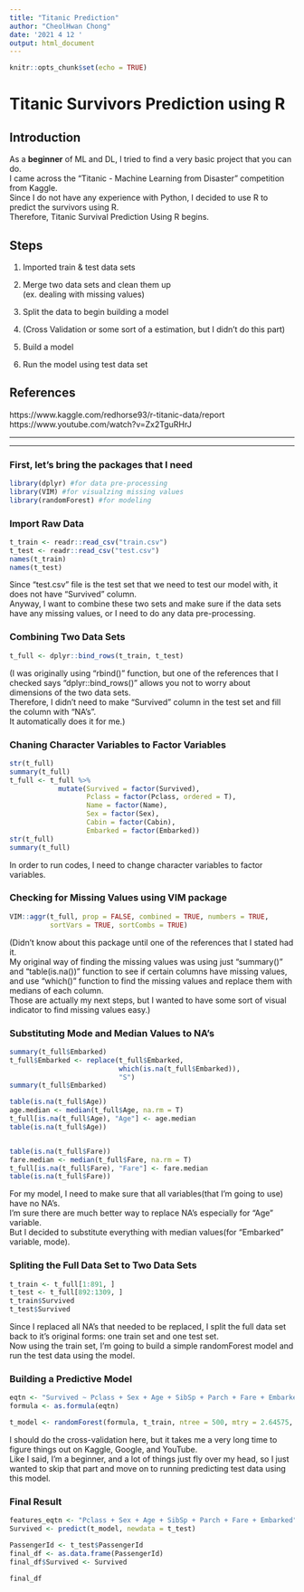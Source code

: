 ```yaml
---
title: "Titanic Prediction"
author: "CheolHwan Chong"
date: '2021 4 12 '
output: html_document
---
```


```r
knitr::opts_chunk$set(echo = TRUE)
```
# Titanic Survivors Prediction using R

## Introduction
As a **beginner** of ML and DL, I tried to find a very basic project that you can do.  
I came across the "Titanic - Machine Learning from Disaster" competition from Kaggle.  
Since I do not have any experience with Python, I decided to use R to predict the survivors using R.  
Therefore, Titanic Survival Prediction Using R begins.  

## Steps
1. Imported train & test data sets

2. Merge two data sets and clean them up  
(ex. dealing with missing values)

3. Split the data to begin building a model  

4. (Cross Validation or some sort of a estimation, but I didn't do this part)

5. Build a model

6. Run the model using test data set


## References
https://www.kaggle.com/redhorse93/r-titanic-data/report  
https://www.youtube.com/watch?v=Zx2TguRHrJ  
  
  
***
***

### First, let's bring the packages that I need
```r
library(dplyr) #for data pre-processing 
library(VIM) #for visualzing missing values 
library(randomForest) #for modeling
```


### Import Raw Data
```r
t_train <- readr::read_csv("train.csv") 
t_test <- readr::read_csv("test.csv")
names(t_train)
names(t_test)
```
Since "test.csv" file is the test set that we need to test our model with, it does not have "Survived" column.   
Anyway, I want to combine these two sets and make sure if the data sets have any missing values, or I need to do any data pre-processing.


### Combining Two Data Sets
```r
t_full <- dplyr::bind_rows(t_train, t_test)
```
(I was originally using "rbind()" function, but one of the references that I checked says "dplyr::bind_rows()" allows you not to worry about dimensions of the two data sets.  
Therefore, I didn't need to make "Survived" column in the test set and fill the column with "NA's".  
It automatically does it for me.)


### Chaning Character Variables to Factor Variables
```r
str(t_full)
summary(t_full)
t_full <- t_full %>% 
            mutate(Survived = factor(Survived),
                   Pclass = factor(Pclass, ordered = T),
                   Name = factor(Name),
                   Sex = factor(Sex),
                   Cabin = factor(Cabin),
                   Embarked = factor(Embarked))
str(t_full)
summary(t_full)
```
In order to run codes, I need to change character variables to factor variables.


### Checking for Missing Values using VIM package
```r
VIM::aggr(t_full, prop = FALSE, combined = TRUE, numbers = TRUE,
          sortVars = TRUE, sortCombs = TRUE)
```
(Didn't know about this package until one of the references that I stated had it.  
My original way of finding the missing values was using just "summary()" and "table(is.na())" function to see if certain columns have missing values, and use "which()" function to find the missing values and replace them with medians of each column.  
Those are actually my next steps, but I wanted to have some sort of visual indicator to find missing values easy.)


### Substituting Mode and Median Values to NA's
```r
summary(t_full$Embarked)
t_full$Embarked <- replace(t_full$Embarked,
                           which(is.na(t_full$Embarked)),
                           "S")
summary(t_full$Embarked)

table(is.na(t_full$Age))
age.median <- median(t_full$Age, na.rm = T)
t_full[is.na(t_full$Age), "Age"] <- age.median
table(is.na(t_full$Age))


table(is.na(t_full$Fare))
fare.median <- median(t_full$Fare, na.rm = T)
t_full[is.na(t_full$Fare), "Fare"] <- fare.median
table(is.na(t_full$Fare))
```
For my model, I need to make sure that all variables(that I'm going to use) have no NA's.  
I'm sure there are much better way to replace NA's especially for "Age" variable.  
But I decided to substitute everything with median values(for "Embarked" variable, mode).


### Spliting the Full Data Set to Two Data Sets
```r
t_train <- t_full[1:891, ]
t_test <- t_full[892:1309, ]
t_train$Survived
t_test$Survived
```
Since I replaced all NA's that needed to be replaced, I split the full data set back to it's original forms: one train set and one test set.  
Now using the train set, I'm going to build a simple randomForest model and run the test data using the model.


### Building a Predictive Model
```r
eqtn <- "Survived ~ Pclass + Sex + Age + SibSp + Parch + Fare + Embarked"
formula <- as.formula(eqtn)

t_model <- randomForest(formula, t_train, ntree = 500, mtry = 2.64575, nodesize = 0.01 * nrow(t_train))

```
I should do the cross-validation here, but it takes me a very long time to figure things out on Kaggle, Google, and YouTube.  
Like I said, I'm a beginner, and a lot of things just fly over my head, so I just wanted to skip that part and move on to running predicting test data using this model.

### Final Result
```r
features_eqtn <- "Pclass + Sex + Age + SibSp + Parch + Fare + Embarked"
Survived <- predict(t_model, newdata = t_test)

PassengerId <- t_test$PassengerId
final_df <- as.data.frame(PassengerId)
final_df$Survived <- Survived

final_df
```


